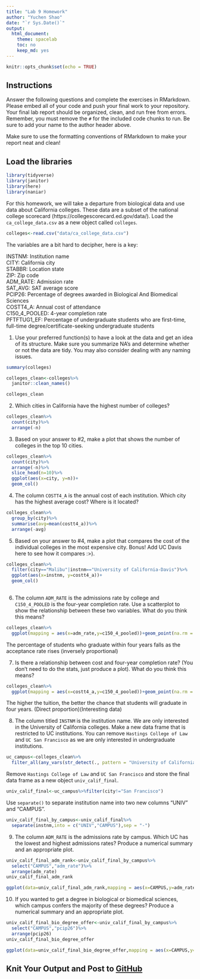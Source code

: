 ```yaml
---
title: "Lab 9 Homework"
author: "Yuchen Shao"
date: "`r Sys.Date()`"
output:
  html_document:
    theme: spacelab
    toc: no
    keep_md: yes
---
```


```r
knitr::opts_chunk$set(echo = TRUE)
```

## Instructions
Answer the following questions and complete the exercises in RMarkdown. Please embed all of your code and push your final work to your repository. Your final lab report should be organized, clean, and run free from errors. Remember, you must remove the `#` for the included code chunks to run. Be sure to add your name to the author header above.  

Make sure to use the formatting conventions of RMarkdown to make your report neat and clean!  

## Load the libraries
```r
library(tidyverse)
library(janitor)
library(here)
library(naniar)
``` 

For this homework, we will take a departure from biological data and use data about California colleges. These data are a subset of the national college scorecard (https://collegescorecard.ed.gov/data/). Load the `ca_college_data.csv` as a new object called `colleges`.
```r
colleges<-read.csv("data/ca_college_data.csv")
```

The variables are a bit hard to decipher, here is a key:  

INSTNM: Institution name  
CITY: California city  
STABBR: Location state  
ZIP: Zip code  
ADM_RATE: Admission rate  
SAT_AVG: SAT average score  
PCIP26: Percentage of degrees awarded in Biological And Biomedical Sciences  
COSTT4_A: Annual cost of attendance  
C150_4_POOLED: 4-year completion rate  
PFTFTUG1_EF: Percentage of undergraduate students who are first-time, full-time degree/certificate-seeking undergraduate students  

1. Use your preferred function(s) to have a look at the data and get an idea of its structure. Make sure you summarize NA's and determine whether or not the data are tidy. You may also consider dealing with any naming issues.
```r
summary(colleges)
```

```r
colleges_clean<-colleges%>%
  janitor::clean_names()
```

```r
colleges_clean
```

2. Which cities in California have the highest number of colleges?
```r
colleges_clean%>%
  count(city)%>%
  arrange(-n)
```

3. Based on your answer to #2, make a plot that shows the number of colleges in the top 10 cities.
```r
colleges_clean%>%
  count(city)%>%
  arrange(-n)%>%
  slice_head(n=10)%>%
  ggplot(aes(x=city, y=n))+
  geom_col()
```

4. The column `COSTT4_A` is the annual cost of each institution. Which city has the highest average cost? Where is it located?
```r
colleges_clean%>%
  group_by(city)%>%
  summarise(avg=mean(costt4_a))%>%
  arrange(-avg)
```

5. Based on your answer to #4, make a plot that compares the cost of the individual colleges in the most expensive city. Bonus! Add UC Davis here to see how it compares :>).
```r
colleges_clean%>%
  filter(city=="Malibu"|instnm=="University of California-Davis")%>%
  ggplot(aes(x=instnm, y=costt4_a))+
  geom_col()
  
```

6. The column `ADM_RATE` is the admissions rate by college and `C150_4_POOLED` is the four-year completion rate. Use a scatterplot to show the relationship between these two variables. What do you think this means?
```r
colleges_clean%>%
  ggplot(mapping = aes(x=adm_rate,y=c150_4_pooled))+geom_point(na.rm = T)+geom_smooth(method = lm,se=F,na.rm = T)
```

The percentage of students who graduate within four years falls as the acceptance rate rises (inversely proportional)

7. Is there a relationship between cost and four-year completion rate? (You don't need to do the stats, just produce a plot). What do you think this means?
```r
colleges_clean%>%
  ggplot(mapping = aes(x=costt4_a,y=c150_4_pooled))+geom_point(na.rm = T)+geom_smooth(method = lm,se=F,na.rm = T)
```

The higher the tuition, the better the chance that students will graduate in four years. (Direct proportion)(Interesting data)

8. The column titled `INSTNM` is the institution name. We are only interested in the University of California colleges. Make a new data frame that is restricted to UC institutions. You can remove `Hastings College of Law` and `UC San Francisco` as we are only interested in undergraduate institutions.
```r
uc_campus<-colleges_clean%>% 
  filter_all(any_vars(str_detect(., pattern = "University of California")))
```

Remove `Hastings College of Law` and `UC San Francisco` and store the final data frame as a new object `univ_calif_final`.
```r
univ_calif_final<-uc_campus%>%filter(city!="San Francisco")
```

Use `separate()` to separate institution name into two new columns "UNIV" and "CAMPUS".
```r
univ_calif_final_by_campus<-univ_calif_final%>%
  separate(instnm,into = c("UNIV","CAMPUS"),sep = "-")
```

9. The column `ADM_RATE` is the admissions rate by campus. Which UC has the lowest and highest admissions rates? Produce a numerical summary and an appropriate plot.
```r
univ_calif_final_adm_rank<-univ_calif_final_by_campus%>%
  select("CAMPUS","adm_rate")%>%
  arrange(adm_rate)
univ_calif_final_adm_rank
```

```r
ggplot(data=univ_calif_final_adm_rank,mapping = aes(x=CAMPUS,y=adm_rate))+geom_col()
```

10. If you wanted to get a degree in biological or biomedical sciences, which campus confers the majority of these degrees? Produce a numerical summary and an appropriate plot.
```r
univ_calif_final_bio_degree_offer<-univ_calif_final_by_campus%>%
  select("CAMPUS","pcip26")%>%
  arrange(pcip26)
univ_calif_final_bio_degree_offer
```

```r
ggplot(data=univ_calif_final_bio_degree_offer,mapping = aes(x=CAMPUS,y=pcip26))+geom_col()
```

## Knit Your Output and Post to [GitHub](https://github.com/FRS417-DataScienceBiologists)
